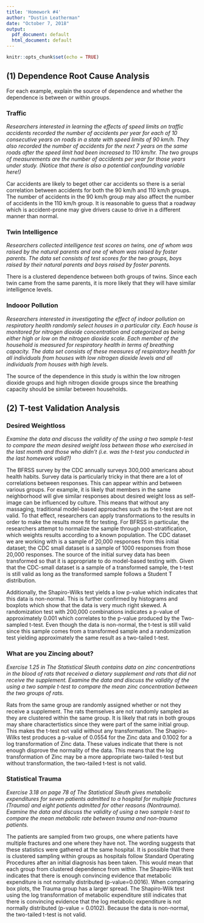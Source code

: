```yaml
---
title: 'Homework #4'
author: "Dustin Leatherman"
date: "October 7, 2018"
output:
  pdf_document: default
  html_document: default
---
```


```r
knitr::opts_chunk$set(echo = TRUE)
```

## (1) Dependence Root Cause Analysis

For each example, explain the source of dependence and whether the dependence is between or within groups.

### Traffic

*Researchers interested in learning the effects of speed limits on traffic accidents recorded the number of accidents per year for each of 10 consecutive years on roads in a state with speed limits of 90 km/h. They also recorded the number of accidents for the next 7 years on the same roads after the speed limit had been increased to 110 km/hr. The two groups of measurements are the number of accidents per year for those years under study. (Notice that there is also a potential confounding variable here!)*

Car accidents are likely to beget other car accidents so there is a serial correlation between accidents for both the 90 km/h and 110 km/h groups. The number of accidents in the 90 km/h group may also affect the number of accidents in the 110 km/h group. It is reasonable to guess that a roadway which is accident-prone may give drivers cause to drive in a different manner than normal.


### Twin Intelligence

*Researchers collected intelligence test scores on twins, one of whom was raised by the natural parents and one of whom was raised by foster parents. The data set consists of test scores for the two groups, boys raised by their natural parents and boys raised by foster parents.*

There is a clustered dependence between both groups of twins. Since each twin came from the same parents, it is more likely that they will have similar intelligence levels.

### Indooor Pollution

*Researchers interested in investigating the effect of indoor pollution on respiratory health randomly select houses in a particular city. Each house is monitored for nitrogen dioxide concentration and categorized as being either high or low on the nitrogen dioxide scale. Each member of the household is measured for respiratory health in terms of breathing capacity. The data set consists of these measures of respiratory health for all individuals from houses with low nitrogen dioxide levels and all individuals from houses with high levels.*

The source of the dependence in this study is within the low nitrogen dioxide groups and high nitrogen dioxide groups since the breathing capacity should be similar between households.


## (2) T-test Validation Analysis

### Desired Weightloss

*Examine the data and discuss the validity of the using a two sample t-test to compare the mean desired weight loss between those who exercised in the last month and those who didn’t (i.e. was the t-test you conducted in the last homework valid?)*

The BFRSS survey by the CDC annually surveys 300,000 americans about health habits. Survey data is particularly tricky in that there are a lot of correlations between responses. This can appear within and between various groups. For example, it is likely that members in the same neighborhood will give similar responses about desired weight loss as self-image can be influenced by culture. This means that without any massaging, traditional model-based approaches such as the t-test are not valid. To that effect, researchers can apply transformations to the results in order to make the results more fit for testing. For BFRSS in particular, the researchers attempt to normalize the sample through post-stratification, which weights results according to a known population. The CDC dataset we are working with is a sample of 20,000 responses from this initial dataset; the CDC small dataset is a sample of 1000 responses from those 20,000 responses. The source of the initial survey data has been transformed so that it is appropriate to do model-based testing with. Given that the CDC-small dataset is a sample of a transformed sample, the t-test is still valid as long as the transformed sample follows a Student T distribution.

Additionally, the Shapiro-Wilks test yields a low p-value which indicates that this data is non-normal. This is further confirmed by histograms and boxplots which show that the data is very much right skewed. A randomization test with 200,000 combinations indicates a p-value of approximately 0.001 which correlates to the p-value produced by the Two-sampled t-test. Even though the data is non-normal, the t-test is still valid since this sample comes from a transformed sample and a randomization test yielding approximately the same result as a two-tailed t-test.

### What are you Zincing about?

*Exercise 1.25 in The Statistical Sleuth contains data on zinc concentrations in the blood of rats that received a dietary supplement and rats that did not receive the supplement. Examine the data and discuss the validity of the using a two sample t-test to compare the mean zinc concentration between the two groups of rats.*

Rats from the same group are randomly assigned whether or not they receive a supplement. The rats themselves are not randomly sampled as they are clustered within the same group. It is likely that rats in both groups may share charactertistics since they were part of the same initial group. This makes the t-test not valid without any transformation. The Shapiro-Wilks test produces a p-value of 0.0554 for the Zinc data and 0.1002 for a log transformation of Zinc data. These values indicate that there is not enough disprove the normality of the data. This means that the log transformation of Zinc may be a more appropriate two-tailed t-test but without transformation, the two-tailed t-test is not valid.


### Statistical Trauma

*Exercise 3.18 on page 78 of The Statistical Sleuth gives metabolic expenditures for seven patients admitted to a hospital for multiple fractures (Trauma) and eight patients admitted for other reasons (Nontrauma).  Examine the data and discuss the validity of using a two sample t-test to compare the mean metabolic rate between trauma and non-trauma patients.*

The patients are sampled from two groups, one where patients have multiple fractures and one where they have not. The wording suggests that these statistics were gathered at the same hospital. It is possible that there is clustered sampling within groups as hospitals follow Standard Operating Procedures after an initial diagnosis has been taken. This would mean that each group from clustered dependence from within. The Shapiro-Wilk test indicates that there is enough convincing evidence that metabolic expenditure is not normally distributed (p-value=0.0016). When comparing box plots, the Trauma group has a larger spread. The Shapiro-Wilk test using the log transformation of metabolic expenditure still indicates that there is convincing evidence that the log metabolic expenditure is not normally distributed (p-value = 0.0102). Because the data is non-normal, the two-tailed t-test is not valid.